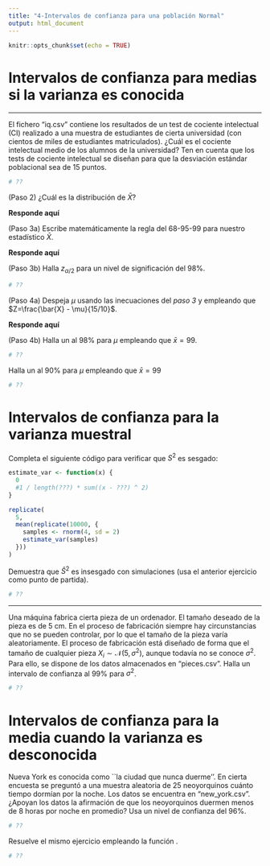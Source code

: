 ```yaml
---
title: "4-Intervalos de confianza para una población Normal"
output: html_document
---
```


```r
knitr::opts_chunk$set(echo = TRUE)
```


# Intervalos de confianza para medias si la varianza es conocida

--- 

El fichero "iq.csv" contiene los resultados de un test de cociente intelectual (CI)
realizado a una muestra de estudiantes de cierta universidad (con cientos de miles 
de estudiantes matriculados). ¿Cuál es el cociente intelectual medio de los 
alumnos de la universidad? Ten en cuenta que los tests de cociente intelectual 
se diseñan para que la desviación estándar poblacional sea de 15 puntos.

<!-- (Paso 1) Calcula la media muestral para el problema de los CIs. -->

```r
# ??
```

(Paso 2) ¿Cuál es la distribución de $\bar{X}$? 

**Responde aquí**

(Paso 3a) Escribe matemáticamente la regla del 68-95-99 para nuestro estadístico $\bar{X}$.

**Responde aquí**

(Paso 3b) Halla $z_{\alpha/2}$ para un nivel de significación del 98\%.

```r
# ??
```

(Paso 4a) Despeja $\mu$ usando las inecuaciones del *paso 3* y empleando que
$Z=\frac{\bar{X} - \mu}{15/10}$.

**Responde aquí**

(Paso 4b) Halla un \textbf{intervalo de confianza} al 98\% para $\mu$ empleando que
$\bar{x} = 99$.

```r

# ??
```


Halla un \textbf{intervalo de confianza} al 90\% para $\mu$ empleando que
$\bar{x} = 99$

```r

# ??
```



# Intervalos de confianza para la varianza muestral

Completa el siguiente código para verificar que $S^2$ es sesgado:
```r
estimate_var <- function(x) {
  0
  #1 / length(???) * sum((x - ???) ^ 2)
}

replicate(
  5,
  mean(replicate(10000, {
    samples <- rnorm(4, sd = 2)
    estimate_var(samples)
  }))
)
```

Demuestra que $\hat{S}^2$ es insesgado con simulaciones (usa el anterior ejercicio
como punto de partida).

```r

# ??
```

---

Una máquina fabrica cierta pieza de un ordenador. El tamaño
deseado de la pieza es de 5 cm. En el proceso de fabricación siempre hay circunstancias
que no se pueden controlar, por lo que el tamaño de la pieza varía aleatoriamente.
El proceso de fabricación está diseñado de forma que el tamaño de cualquier pieza 
$X_i\sim \mathcal{N}(5, \sigma^2)$, aunque todavía no se conoce $\sigma^2$. Para ello, 
se dispone de los datos almacenados en "pieces.csv". Halla un intervalo de confianza 
al 99\% para $\sigma^2$.

```r

# ??
```


# Intervalos de confianza para la media cuando la varianza es desconocida

Nueva York es conocida como ``la ciudad que nunca duerme''. En cierta encuesta 
se preguntó a una muestra aleatoria de 25 neoyorquinos cuánto tiempo dormían por 
la noche. Los datos se encuentra en "new\_york.csv". ¿Apoyan los datos la afirmación 
de que los neoyorquinos duermen menos de 8 horas por noche en promedio? Usa un 
nivel de confianza del 96\%.

```r

# ??
```


Resuelve el mismo ejercicio empleando la función \textit{t.test}.

```r

# ??
```


